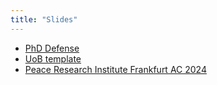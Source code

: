 ```yaml
---
title: "Slides"
---
```


- [PhD Defense](files/defense-tmp.html)
- [UoB template](files/uob_tmp.html)
- [Peace Research Institute Frankfurt AC 2024](files/prif_20241011.html)